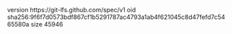 version https://git-lfs.github.com/spec/v1
oid sha256:9f6f7d0573bdf867cf1b5291787ac4793a1ab4f621045c8d47fefd7c5465580a
size 45946
